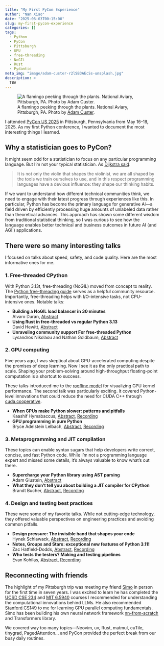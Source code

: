 ```yaml
---
title: "My First PyCon Experience"
author: "Nan Xiao"
date: "2025-06-03T00:15:00"
slug: my-first-pycon-experience
categories: []
tags:
  - Python
  - PyCon
  - Pittsburgh
  - GPU
  - free-threading
  - NoGIL
  - Rust
  - Pydantic
meta_img: "image/adam-custer-r2lSB3AEcSs-unsplash.jpg"
description: >
  TBA
---
```


![A flamingo peeking through the plants. National Aviary, Pittsburgh, PA.
Photo by [Adam Custer](https://unsplash.com/photos/r2lSB3AEcSs).
](/image/adam-custer-r2lSB3AEcSs-unsplash.jpg)

I attended [PyCon US 2025](https://us.pycon.org/2025/) in Pittsburgh,
Pennsylvania from May 16--18, 2025. As my first Python conference,
I wanted to document the most interesting things I learned.

## Why a statistician goes to PyCon?

It might seem odd for a statistician to focus on any particular programming
language. But I'm not your typical statistician.
As [Dijkstra said](https://www.cs.utexas.edu/~EWD/transcriptions/OtherDocs/Haskell.html):

> It is not only the violin that shapes the violinist, we are all shaped by
> the tools we train ourselves to use, and in this respect programming languages
> have a devious influence: they shape our thinking habits.

If we want to understand how different technical communities think,
we need to engage with their latest progress through experiences like this.
In particular, Python has become the primary language for generative AI---a
field driven by efficiently processing huge amounts of unlabeled data
rather than theoretical advances. This approach has shown some different wisdom
from traditional statistical thinking, so I was curious to see how the
language enables better technical and business outcomes in future AI
(and AGI!) applications.

## There were so many interesting talks

I focused on talks about speed, safety, and code quality.
Here are the most informative ones for me.

### 1. Free-threaded CPython

With Python 3.13t, free-threading (NoGIL) moved from concept to reality.
The [Python free-threading guide](https://py-free-threading.github.io/) serves
as a helpful community resource. Importantly, free-threading helps with
I/O-intensive tasks, not CPU-intensive ones. Notable talks:

- **Building a NoGIL load balancer in 30 minutes**\
  Alvaro Duran,
  [Abstract](https://us.pycon.org/2025/schedule/presentation/113/)
- **Using Rust in free-threaded vs regular Python 3.13**\
  David Hewitt,
  [Abstract](https://us.pycon.org/2025/schedule/presentation/110/)
- **Unraveling community support For free-threaded Python**\
  Lysandros Nikolaou and Nathan Goldbaum,
  [Abstract](https://us.pycon.org/2025/schedule/presentation/42/)

### 2. GPU computing

Five years ago, I was skeptical about GPU-accelerated computing despite
the promises of deep learning. Now I see it as the only practical path to scale.
Shaping your problem-solving around high-throughput floating-point computation
is a shortcut to success.

These talks introduced me to the [roofline
model](https://en.wikipedia.org/wiki/Roofline_model) for visualizing GPU kernel
performance. The second talk was particularly exciting. It covered Python-level
innovations that could reduce the need for CUDA C++ through
[cuda.cooperative](https://nvidia.github.io/cccl/python.html).

- **When GPUs make Python slower: patterns and pitfalls**\
  Kaashif Hymabaccus,
  [Abstract](https://us.pycon.org/2025/schedule/presentation/138/),
  [Recording](https://www.youtube.com/watch?v=WfXfj29KhLo)
- **GPU programming in pure Python**\
  Bryce Adelstein Lelbach,
  [Abstract](https://us.pycon.org/2025/schedule/presentation/111/),
  [Recording](https://www.youtube.com/watch?v=8utSRblGEB0)

### 3. Metaprogramming and JIT compilation

These topics can enable syntax sugars that help developers write correct,
concise, and fast Python code. While I'm not a programming language
expert and missed some details, it's always valuable to know what's out there.

- **Supercharge your Python library using AST parsing**\
  Adam Glustein,
  [Abstract](https://us.pycon.org/2025/schedule/presentation/129/)
- **What they don't tell you about building a JIT compiler for CPython**\
  Brandt Bucher,
  [Abstract](https://us.pycon.org/2025/schedule/presentation/5/),
  [Recording](https://www.youtube.com/watch?v=NE-Oq8I3X_w)

### 4. Design and testing best practices

These were some of my favorite talks. While not cutting-edge technology,
they offered valuable perspectives on engineering practices and
avoiding common pitfalls.

- **Design pressure: The invisible hand that shapes your code**\
  Hynek Schlawack,
  [Abstract](https://us.pycon.org/2025/schedule/presentation/81/),
  [Recording](https://www.youtube.com/watch?v=IhNSINolcSM)
- **Notes, Groups and Stars: exceptional new features of Python 3.11!**\
  Zac Hatfield-Dodds,
  [Abstract](https://us.pycon.org/2025/schedule/presentation/96/),
  [Recording](https://www.youtube.com/watch?v=x5WdMYfsxnQ)
- **Who tests the testers? Making and testing pipelines**\
  Evan Kohilas,
  [Abstract](https://us.pycon.org/2025/schedule/presentation/28/),
  [Recording](https://www.youtube.com/watch?v=DhognqFaRow)

## Reconnecting with friends

The highlight of my Pittsburgh trip was meeting my friend
[Simo](https://www.linkedin.com/in/svzbioshock/) in person for the first time
in seven years. I was excited to learn he has completed the
[UCSD CSE 234](https://hao-ai-lab.github.io/cse234-w25/) and
[MIT 6.5940](https://hanlab.mit.edu/courses/2024-fall-65940) courses
I recommended for understanding the computational innovations behind LLMs.
He also recommended [Stanford CS149](https://gfxcourses.stanford.edu/cs149/fall24)
to me for learning GPU parallel computing fundamentals.
Simo has been building his own neural network framework
[nn-from-scratch](https://github.com/svm-zhang/nn_from_scratch) and
Transformers library.

We covered way too many topics---Neovim, uv, Rust, matmul, cuTile,
tinygrad, PagedAttention... and PyCon provided the perfect break from
our busy daily routines.
